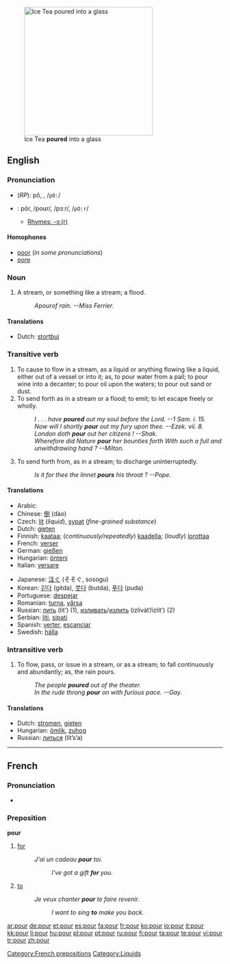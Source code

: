 [[Image:Ice Tea.jpg|thumb|300px|right|Ice Tea '''poured''' into a glass]]
==English==

===Pronunciation===
*(''RP''): pô, {{IPAchar|/pɔː/}}, /<tt>pO:</tt>/
*{{US}}: pôr, /poʊr/, /pɔːr/, /<tt>pO:r</tt>/
**[[rhymes:English:-ɔː(r)|Rhymes: -ɔː(r)]]

====Homophones====
*[[poor]] (''in some pronunciations'')
*[[pore]]

===Noun===
{{en-noun}}

# {{rivers}} {{colloquial}} A stream, or something like a stream; a flood.
#:''A ''pour'' of rain. --Miss Ferrier.''

====Translations====
*Dutch: [[stortbui]] {{f}}

===Transitive verb===
{{rfc-trverb|Transitive verb}}
{{en-verb}}

# To cause to flow in a stream, as a liquid or anything flowing like a liquid, either out of a vessel or into it; as, to pour water from a pail; to pour wine into a decanter; to pour oil upon the waters; to pour out sand or dust.
# To send forth as in a stream or a flood; to emit; to let escape freely or wholly.
#:''I . . . have '''poured''' out my soul before the Lord. --1     Sam. i. 15.''
#:''Now will I shortly '''pour''' out my fury upon thee. --Ezek. vii. 8.''
#:''London doth '''pour''' out her citizens !   --Shak.''
#:''Wherefore did Nature '''pour''' her bounties forth With such a full and unwithdrawing hand ?  --Milton.''
# To send forth from, as in a stream; to discharge uninterruptedly.
#:''Is it for thee the linnet '''pours''' his throat ? --Pope.''

====Translations====
{{trans-top}}
* Arabic: {{Arab|[[سكب]]}} {{IPAchar|(sákaba)}}
* Chinese: [[倒]] (dào)
* Czech: [[lít]] (''liquid''), [[sypat]] (''fine-grained substance'')
* Dutch: [[gieten]]
* Finnish: [[kaataa]]; (''continuously/repeatedly'') [[kaadella]]; (''loudly'') [[lorottaa]]
* French: [[verser]]
* German: [[gießen]]
* Hungarian: [[önteni]]
* Italian: [[versare]]
{{trans-mid}}
* Japanese: [[注ぐ]] (そそぐ, sosogu)
* Korean: [[긷다]] (gitda), [[붓다]] (butda), [[푸다]] (puda)
* Portuguese: [[despejar]]
* Romanian: [[turna]], [[vărsa]]
* Russian: [[лить]] (lit’) (1), [[изливать]]/[[излить]] (izlivát’/izlít’) (2)
* Serbian: [[liti]], [[sipati]]
* Spanish: [[verter]], [[escanciar]]
* Swedish: [[hälla]]
{{trans-bottom}}

===Intransitive verb===
{{en-verb}}

# To flow, pass, or issue in a stream, or as a stream; to fall continuously and abundantly; as, the rain pours.
#:''The people '''poured''' out of the theater.''
#:''In the rude throng '''pour''' on with furious pace. --Gay.''

====Translations====
*Dutch: [[stromen]], [[gieten]]
*Hungarian: [[ömlik]], [[zuhog]]
*Russian: [[литься]] (lít’s’a)

----

==French==

===Pronunciation===
*{{IPA|/puʁ/ }}

===Preposition===
'''pour'''

# [[for]]
#: ''J'ai un cadeau '''pour''' toi.''
#:: ''I've got a gift '''for''' you.''
# [[to]]
#: ''Je veux chanter '''pour''' te faire revenir.''
#:: ''I want to sing '''to''' make you back.''

[[Category:French prepositions]]
[[Category:Liquids]]

[[ar:pour]]
[[de:pour]]
[[et:pour]]
[[es:pour]]
[[fa:pour]]
[[fr:pour]]
[[ko:pour]]
[[io:pour]]
[[it:pour]]
[[kk:pour]]
[[li:pour]]
[[hu:pour]]
[[pl:pour]]
[[pt:pour]]
[[ru:pour]]
[[fi:pour]]
[[ta:pour]]
[[te:pour]]
[[vi:pour]]
[[tr:pour]]
[[zh:pour]]
